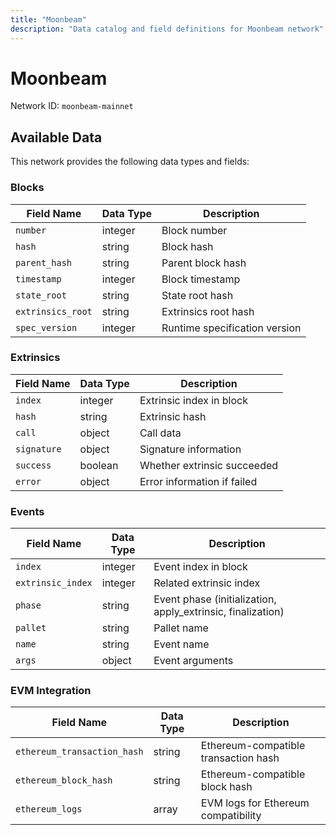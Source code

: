 ```yaml
---
title: "Moonbeam"
description: "Data catalog and field definitions for Moonbeam network"
---
```


# Moonbeam

Network ID: `moonbeam-mainnet`

## Available Data

This network provides the following data types and fields:

### Blocks

| Field Name | Data Type | Description |
|------------|-----------|-------------|
| `number` | integer | Block number |
| `hash` | string | Block hash |
| `parent_hash` | string | Parent block hash |
| `timestamp` | integer | Block timestamp |
| `state_root` | string | State root hash |
| `extrinsics_root` | string | Extrinsics root hash |
| `spec_version` | integer | Runtime specification version |

### Extrinsics

| Field Name | Data Type | Description |
|------------|-----------|-------------|
| `index` | integer | Extrinsic index in block |
| `hash` | string | Extrinsic hash |
| `call` | object | Call data |
| `signature` | object | Signature information |
| `success` | boolean | Whether extrinsic succeeded |
| `error` | object | Error information if failed |

### Events

| Field Name | Data Type | Description |
|------------|-----------|-------------|
| `index` | integer | Event index in block |
| `extrinsic_index` | integer | Related extrinsic index |
| `phase` | string | Event phase (initialization, apply_extrinsic, finalization) |
| `pallet` | string | Pallet name |
| `name` | string | Event name |
| `args` | object | Event arguments |

### EVM Integration

| Field Name | Data Type | Description |
|------------|-----------|-------------|
| `ethereum_transaction_hash` | string | Ethereum-compatible transaction hash |
| `ethereum_block_hash` | string | Ethereum-compatible block hash |
| `ethereum_logs` | array | EVM logs for Ethereum compatibility |
